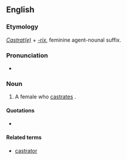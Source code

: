 ==English==

===Etymology===
''[[castrate|Castrat(e)]]'' + ''[[-rix]]'', feminine agent-nounal suffix.

===Pronunciation===
* {{a|UK}} {{IPA|/kæsˈtɹeɪtɹɪks/}}

===Noun===
{{en-noun|castratrices}}

# {{chiefly|philosophy|or|psychoanalysis}} A female who [[castrate]]s {{qualifier|either literally or metaphorically}}.

====Quotations====
* {{seeCites}}

====Related terms====
* [[castrator]]